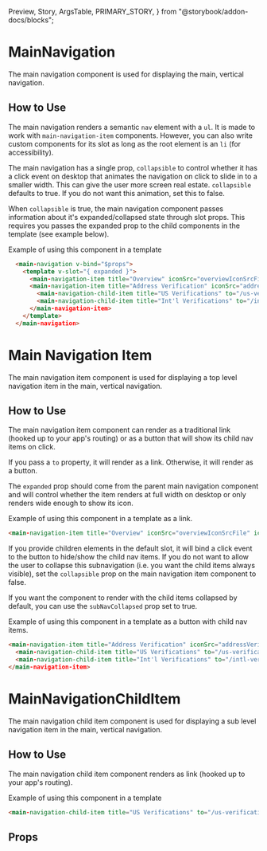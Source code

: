   Preview,
  Story,
  ArgsTable,
  PRIMARY_STORY,
} from "@storybook/addon-docs/blocks";

# MainNavigation

The main navigation component is used for displaying the main, vertical navigation.

<Preview>
  <Story id="components-main-navigation--primary" />
</Preview>

## How to Use

The main navigation renders a semantic `nav` element with a `ul`. It is made to work with `main-navigation-item` components. However, you can also write custom components for its slot as long as the root element is an `li` (for accessibility).

The main navigation has a single prop, `collapsible` to control whether it has a click event on desktop that animates the navigation on click to slide in to a smaller width. This can give the user more screen real estate. `collapsible` defaults to true. If you do not want this animation, set this to false.

When `collapsible` is true, the main navigation component passes information about it's expanded/collapsed state through slot props. This requires you passes the expanded prop to the child components in the template (see example below).

Example of using this component in a template
```html
  <main-navigation v-bind="$props">
    <template v-slot="{ expanded }">
      <main-navigation-item title="Overview" iconSrc="overviewIconSrcFile" iconAltText="Overview icon" to="/overview" :expanded="expanded" />
      <main-navigation-item title="Address Verification" iconSrc="addressVerificationIconSrcFile" iconAltText="Address verification icon" :subNavCollapsed="false" :expanded="expanded">
        <main-navigation-child-item title="US Verifications" to="/us-verifications" />
        <main-navigation-child-item title="Int'l Verifications" to="/intl-verifications" />
      </main-navigation-item>
    </template>
  </main-navigation>
```

# Main Navigation Item

The main navigation item component is used for displaying a top level navigation item in the main, vertical navigation.

<Preview>
  <Story id="components-main-navigation--item" />
</Preview>

## How to Use

The main navigation item component can render as a traditional link (hooked up to your app's routing) or as a button that will show its child nav items on click. 

If you pass a `to` property, it will render as a link. Otherwise, it will render as a button.

The `expanded` prop should come from the parent main navigation component and will control whether the item renders at full width on desktop or only renders wide enough to show its icon.

Example of using this component in a template as a link.
```html
<main-navigation-item title="Overview" iconSrc="overviewIconSrcFile" iconAltText="Overview icon" to="/overview" :expanded="expanded" />
```

If you provide children elements in the default slot, it will bind a click event to the button to hide/show the child nav items. If you do not want to allow the user to collapse this subnavigation (i.e. you want the child items always visible), set the `collapsible` prop on the main navigation item component to false.

If you want the component to render with the child items collapsed by default, you can use the `subNavCollapsed` prop set to true.

Example of using this component in a template as a button with child nav items.
```html
<main-navigation-item title="Address Verification" iconSrc="addressVerificationIconSrcFile" iconAltText="Address verification icon" :expanded="expanded">
  <main-navigation-child-item title="US Verifications" to="/us-verifications" />
  <main-navigation-child-item title="Int'l Verifications" to="/intl-verifications" />
</main-navigation-item>
```

# MainNavigationChildItem

The main navigation child item component is used for displaying a sub level navigation item in the main, vertical navigation.

<Preview>
  <Story id="components-main-navigation--child-item" />
</Preview>

## How to Use

The main navigation child item component renders as link (hooked up to your app's routing).

Example of using this component in a template
```html
<main-navigation-child-item title="US Verifications" to="/us-verifications" />
```

## Props

<ArgsTable story={PRIMARY_STORY} />